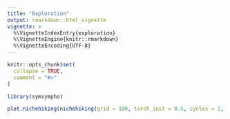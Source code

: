 ```yaml
---
title: "Exploration"
output: rmarkdown::html_vignette
vignette: >
  %\VignetteIndexEntry{exploration}
  %\VignetteEngine{knitr::rmarkdown}
  %\VignetteEncoding{UTF-8}
---
```


```r
knitr::opts_chunk$set(
  collapse = TRUE,
  comment = "#>"
)
```

```r
library(symsympho)
```

```r
plot.nichehiking(nichehiking(grid = 100, torch_init = 0.5, cycles = 1, agemax = 10))
```

